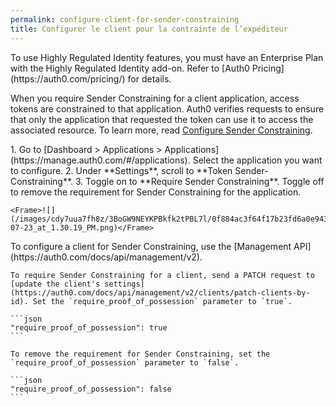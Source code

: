 ```yaml
---
permalink: configure-client-for-sender-constraining
title: Configurer le client pour la contrainte de l’expéditeur
---
```


<Callout icon="file-lines" color="#0EA5E9" iconType="regular">
To use Highly Regulated Identity features, you must have an Enterprise Plan with the Highly Regulated Identity add-on. Refer to [Auth0 Pricing](https://auth0.com/pricing/) for details.
</Callout>

When you require Sender Constraining for a client application, access tokens are constrained to that application. Auth0 verifies requests to ensure that only the application that requested the token can use it to access the associated resource. To learn more, read [Configure Sender Constraining](/docs/secure/sender-constraining/configure-sender-constraining).

<Tabs>
  <Tab title="Auth0 Dashboard">
    1. Go to [Dashboard > Applications > Applications](https://manage.auth0.com/#/applications). Select the application you want to configure.
    2. Under **Settings**, scroll to **Token Sender-Constraining**.
    3. Toggle on to **Require Sender Constraining**. Toggle off to remove the requirement for Sender Constraining for the application.

    <Frame>![](/images/cdy7uua7fh8z/3BoGW9NEYKPBkfk2tPBL7l/0f884ac3f64f17b23fd6a0e9436bb472/Screenshot_2024-07-23_at_1.30.19_PM.png)</Frame>

  </Tab>
  <Tab title="Management API">
    To configure a client for Sender Constraining, use the [Management API](https://auth0.com/docs/api/management/v2).

    To require Sender Constraining for a client, send a PATCH request to [update the client's settings](https://auth0.com/docs/api/management/v2/clients/patch-clients-by-id). Set the `require_proof_of_possession` parameter to `true`.

    ```json
    "require_proof_of_possession": true
    ```

    To remove the requirement for Sender Constraining, set the `require_proof_of_possession` parameter to `false`.

    ```json
    "require_proof_of_possession": false
    ```
  </Tab>
</Tabs>